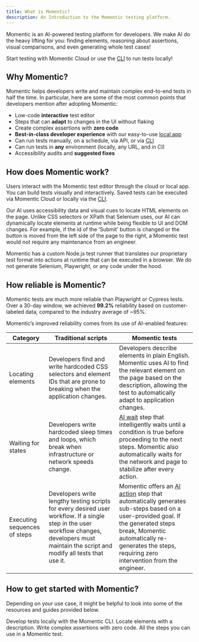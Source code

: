 ```yaml
---
title: What is Momentic?
description: An Introduction to the Momentic testing platform.
---
```


Momentic is an AI-powered testing platform for developers. We make AI do the heavy lifting for you: finding elements, reasoning about assertions, visual comparisons, and even generating whole test cases!

Start testing with Momentic Cloud or use the [CLI](/cli) to run tests locally!

## Why Momentic?

Momentic helps developers write and maintain complex end-to-end tests in half the time. In particular, here are some of the most common points that developers mention after adopting Momentic:

- Low-code **interactive** test editor
- Steps that can **adapt** to changes in the UI without flaking
- Create complex assertions with **zero code**
- **Best-in-class developer experience** with our easy-to-use [local app](/cli/starting-the-app)
- Can run tests manually, on a schedule, via API, or via [CLI](/cli)
- Can run tests in **any** environment (locally, any URL, and in CI)
- Accessibility audits and **suggested fixes**

## How does Momentic work?

Users interact with the Momentic test editor through the cloud or local app. You can build tests visually and interactively. Saved tests can be executed via Momentic Cloud or locally via the [CLI](/cli).

Our AI uses accessibility data and visual cues to locate HTML elements on the page. Unlike CSS selectors or XPath that Selenium uses, our AI can dynamically locate elements at runtime while being flexible to UI and DOM changes. For example, if the id of the ‘Submit’ button is changed or the button is moved from the left side of the page to the right, a Momentic test would not require any maintenance from an engineer.

Momentic has a custom Node.js test runner that translates our proprietary test format into actions at runtime that can be executed in a browser. We do not generate Selenium, Playwright, or any code under the hood.

## How reliable is Momentic?

Momentic tests are much more reliable than Playwright or Cypress tests. Over a 30-day window, we achieved **99.2%** reliability based on customer-labeled data, compared to the industry average of ~95%.

Momentic’s improved reliability comes from its use of AI-enabled features:

| Category                     | Traditional scripts                                                                                                                                                                            | Momentic tests                                                                                                                                                                                                                                          |
| ---------------------------- | ---------------------------------------------------------------------------------------------------------------------------------------------------------------------------------------------- | ------------------------------------------------------------------------------------------------------------------------------------------------------------------------------------------------------------------------------------------------------- |
| Locating elements            | Developers find and write hardcoded CSS selectors and element IDs that are prone to breaking when the application changes.                                                                     | Developers describe elements in plain English. Momentic uses AI to find the relevant element on the page based on the description, allowing the test to automatically adapt to application changes.                                                     |
| Waiting for states           | Developers write hardcoded sleep times and loops, which break when infrastructure or network speeds change.                                                                                    | [AI wait](/steps/ai-wait) step that intelligently waits until a condition is true before proceeding to the next steps. Momentic also automatically waits for the network and page to stabilize after every action.                                      |
| Executing sequences of steps | Developers write lengthy testing scripts for every desired user workflow. If a single step in the user workflow changes, developers must maintain the script and modify all tests that use it. | Momentic offers an [AI action](/steps/ai-action) step that automatically generates sub-steps based on a user-provided goal. If the generated steps break, Momentic automatically re-generates the steps, requiring zero intervention from the engineer. |

## How to get started with Momentic?

Depending on your use case, it might be helpful to look into some of the resources and guides provided below.

<CardGroup cols={2}>
  <Card href="/cli" title="CLI" icon="square-terminal">
    Develop tests locally with the Momentic CLI.
  </Card>
  <Card
    href="/platform/locating-elements"
    title="Locating elements"
    icon="bullseye"
  >
    Locate elements with a description.
  </Card>
  <Card
    href="/platform/assertions"
    title="Writing assertions"
    icon="check-double"
  >
    Write complex assertions with zero code.
  </Card>
  <Card href="/steps" title="Steps" icon="stairs">
    All the steps you can use in a Momentic test.
  </Card>
</CardGroup>
